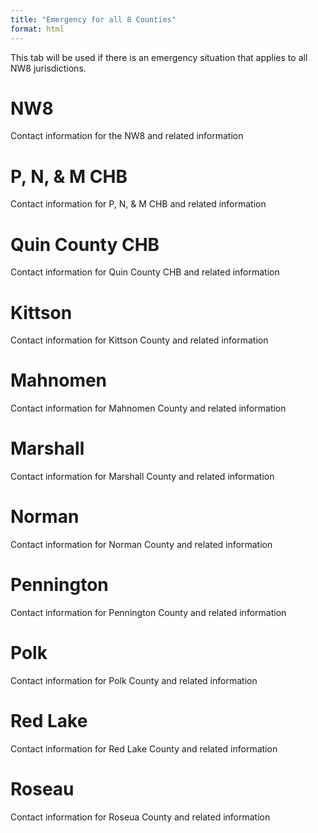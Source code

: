 ```yaml
---
title: "Emergency for all 8 Counties"
format: html
---
```


This tab will be used if there is an emergency situation that applies to all NW8 jurisdictions. 

# NW8
Contact information for the NW8 and related information

# P, N, & M CHB
Contact information for P, N, & M CHB and related information

# Quin County CHB
Contact information for Quin County CHB and related information

# Kittson
Contact information for Kittson County and related information

# Mahnomen
Contact information for Mahnomen County and related information

# Marshall
Contact information for Marshall County and related information

# Norman
Contact information for Norman County and related information

# Pennington
Contact information for Pennington County and related information

# Polk
Contact information for Polk County and related information

# Red Lake
Contact information for Red Lake County and related information

# Roseau
Contact information for Roseua County and related information